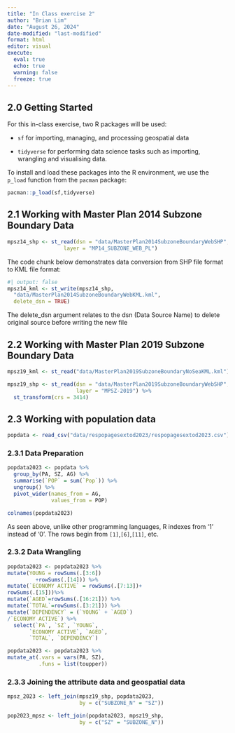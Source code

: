 ```yaml
---
title: "In Class exercise 2"
author: "Brian Lim"
date: "August 26, 2024"
date-modified: "last-modified"
format: html
editor: visual
execute: 
  eval: true
  echo: true
  warning: false
  freeze: true
---
```


## **2.0 Getting Started**

For this in-class exercise, two R packages will be used:

-   `sf` for importing, managing, and processing geospatial data

-   `tidyverse` for performing data science tasks such as importing, wrangling and visualising data.

To install and load these packages into the R environment, we use the `p_load` function from the `pacman` package:

```r
pacman::p_load(sf,tidyverse)
```

## **2.1 Working with Master Plan 2014 Subzone Boundary Data**

```r
mpsz14_shp <- st_read(dsn = "data/MasterPlan2014SubzoneBoundaryWebSHP", 
                  layer = "MP14_SUBZONE_WEB_PL")
```
The code chunk below demonstrates data conversion from SHP file format to KML file format:
```r
#| output: false
mpsz14_kml <- st_write(mpsz14_shp, 
  "data/MasterPlan2014SubzoneBoundaryWebKML.kml",
  delete_dsn = TRUE)
```
The delete_dsn argument relates to the dsn (Data Source Name) to delete original source before writing the new file

## **2.2 Working with Master Plan 2019 Subzone Boundary Data**
```r
mpsz19_kml <- st_read("data/MasterPlan2019SubzoneBoundaryNoSeaKML.kml")
```
```r
mpsz19_shp <- st_read(dsn = "data/MasterPlan2019SubzoneBoundaryWebSHP", 
                      layer = "MPSZ-2019") %>%
  st_transform(crs = 3414)
```

## **2.3 Working with population data**

```r
popdata <- read_csv("data/respopagesextod2023/respopagesextod2023.csv")
```
### **2.3.1 Data Preparation**

```r
popdata2023 <- popdata %>%
  group_by(PA, SZ, AG) %>%
  summarise(`POP` = sum(`Pop`)) %>%
  ungroup() %>%
  pivot_wider(names_from = AG,
              values_from = POP)

colnames(popdata2023)
```
As seen above, unlike other programming languages, R indexes from '1' instead of '0'. The rows begin from `[1]`,`[6]`,`[11]`, etc.

### **2.3.2 Data Wrangling**

```r
popdata2023 <- popdata2023 %>%
mutate(YOUNG = rowSums(.[3:6])
         +rowSums(.[14])) %>%
mutate(`ECONOMY ACTIVE` = rowSums(.[7:13])+
rowSums(.[15]))%>%
mutate(`AGED`=rowSums(.[16:21])) %>%
mutate(`TOTAL`=rowSums(.[3:21])) %>%  
mutate(`DEPENDENCY` = (`YOUNG` + `AGED`)
/`ECONOMY ACTIVE`) %>%
  select(`PA`, `SZ`, `YOUNG`, 
       `ECONOMY ACTIVE`, `AGED`, 
       `TOTAL`, `DEPENDENCY`)
```

```r
popdata2023 <- popdata2023 %>%
mutate_at(.vars = vars(PA, SZ),
          .funs = list(toupper))
```


### **2.3.3 Joining the attribute data and geospatial data**
```r
mpsz_2023 <- left_join(mpsz19_shp, popdata2023,
                       by = c("SUBZONE_N" = "SZ"))
```

```r
pop2023_mpsz <- left_join(popdata2023, mpsz19_shp,
                       by = c("SZ" = "SUBZONE_N"))
```









